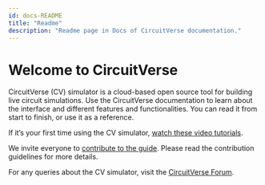 ```yaml
---
id: docs-README
title: "Readme"
description: "Readme page in Docs of CircuitVerse documentation."
---
```



# Welcome to CircuitVerse 

CircuitVerse (CV) simulator is a cloud-based open source tool for building live circuit simulations. Use the CircuitVerse documentation to learn about the interface and different features and functionalities. You can read it from start to finish, or use it as a reference.

If it’s your first time using the CV simulator, [watch these video tutorials](https://www.youtube.com/channel/UCAK48dCPc_QON6Y5QqqRLOg). 

We invite everyone to [contribute to the guide](https://github.com/CircuitVerse). Please read the contribution guidelines for more details. 

For any queries about the CV simulator, visit the [CircuitVerse Forum](https://circuitverse.org/forum).